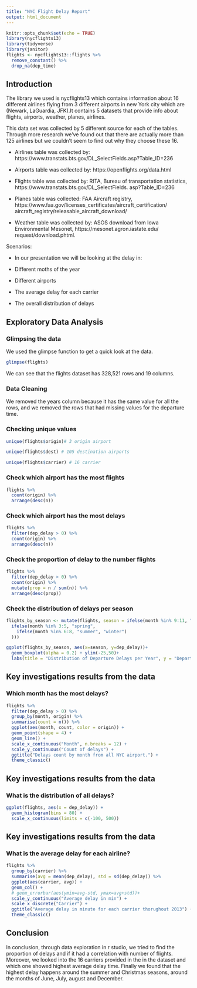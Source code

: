 ```yaml
---
title: "NYC Flight Delay Report"
output: html_document
---
```


```r
knitr::opts_chunk$set(echo = TRUE)
library(nycflights13)
library(tidyverse)
library(janitor)
flights <- nycflights13::flights %>%
  remove_constant() %>%
  drop_na(dep_time)
```

## Introduction

The library we used is nycflights13 which contains information about 16 different airlines flying from 3 different airports in new York city which are (Newark, LaGuardia, JFK).It contains 5 datasets that provide info about flights, airports, weather, planes, airlines.

This data set was collected by 5 different source for each of the tables. Through more research we’ve found out that there are actually more than 125 airlines but we couldn’t seem to find out why they choose these 16.

* Airlines table was collected by: https://www.transtats.bts.gov/DL_SelectFields.asp?Table_ID=236

* Airports table was collected by: https://openflights.org/data.html

* Flights table was collected by: RITA, Bureau of transportation statistics, https://www.transtats.bts.gov/DL_SelectFields. asp?Table_ID=236

* Planes table was collected: FAA Aircraft registry, https://www.faa.gov/licenses_certificates/aircraft_certification/ aircraft_registry/releasable_aircraft_download/

* Weather table was collected by: ASOS download from Iowa Environmental Mesonet, https://mesonet.agron.iastate.edu/ request/download.phtml.

Scenarios:

* In our presentation we will be looking at the delay in:

* Different moths of the year

* Different airports

* The average delay for each carrier

* The overall distribution of delays

## Exploratory Data Analysis

### Glimpsing the data

We used the glimpse function to get a quick look at the data.

```r
glimpse(flights)
```

We can see that the flights dataset has 328,521 rows and 19 columns.

### Data Cleaning
We removed the years column because it has the same value for all the rows, and we removed the rows that had missing values for the departure time.


### Checking unique values

```r
unique(flights$origin)# 3 origin airport
```


```r
unique(flights$dest) # 105 destination airports
```


```r
unique(flights$carrier) # 16 carrier
```

### Check which airport has the most flights
```r
flights %>%
  count(origin) %>%
  arrange(desc(n))
```

### Check which airport has the most delays
```r
flights %>%
  filter(dep_delay > 0) %>%
  count(origin) %>%
  arrange(desc(n))
```


### Check the proportion of delay to the number flights
```r
flights %>%
  filter(dep_delay > 0) %>%
  count(origin) %>%
  mutate(prop = n / sum(n)) %>%
  arrange(desc(prop))
```

### Check the distribution of delays per season

```r
flights_by_season <- mutate(flights, season = ifelse(month %in% 9:11, "fall",
  ifelse(month %in% 3:5, "spring",
    ifelse(month %in% 6:8, "summer", "winter")
  )))

ggplot(flights_by_season, aes(x=season, y=dep_delay))+
  geom_boxplot(alpha = 0.2) + ylim(-25,50)+
  labs(title = "Distribution of Departure Delays per Year", y = "Departure Delay", x = "Seasons of a Year")
```

## Key investigations results from the data
### Which month has the most delays?

```r
flights %>%
  filter(dep_delay > 0) %>%
  group_by(month, origin) %>%
  summarise(count = n()) %>%
  ggplot(aes(month, count, color = origin)) +
  geom_point(shape = 4) +
  geom_line() +
  scale_x_continuous("Month", n.breaks = 12) +
  scale_y_continuous("Count of delays") +
  ggtitle("Delays count by month from all NYC airport.") +
  theme_classic()
```

## Key investigations results from the data
### What is the distribution of all delays?

```r
ggplot(flights, aes(x = dep_delay)) +
  geom_histogram(bins = 80) +
  scale_x_continuous(limits = c(-100, 500))
```

## Key investigations results from the data
### What is the average delay for each airline?

```r
flights %>%
  group_by(carrier) %>%
  summarise(avg = mean(dep_delay), std = sd(dep_delay)) %>%
  ggplot(aes(carrier, avg)) +
  geom_col() +
  # geom_errorbar(aes(ymin=avg-std, ymax=avg+std))+
  scale_y_continuous("Average delay in min") +
  scale_x_discrete("Carrier") +
  ggtitle("Average delay in minute for each carrier thorughout 2013") +
  theme_classic()
```

## Conclusion

In conclusion, through data exploration in r studio, we tried to find the proportion of delays and if it had a correlation with number of flights. Moreover, we looked into the 16 carriers provided in the in the dataset and which one showed highest average delay time. Finally we found that the highest delay happens around the summer and Christmas seasons, around the months of June, July, august and December.
